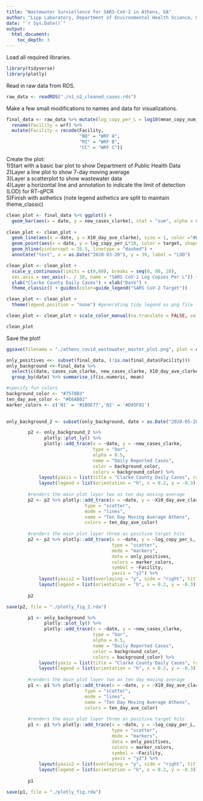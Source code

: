 ```yaml
---
title: "Wastewater Surviellence for SARS-CoV-2 in Athens, GA"
author: "Lipp Laboratory, Department of Environmental Health Science, University of Georgia"
date: "`r Sys.Date()`"
output: 
  html_document:
    toc_depth: 3
---
```


Load all required libraries.
```r
library(tidyverse)
library(plotly)
```

Read in raw data from RDS.
```r
raw_data <- readRDS("./n1_n2_cleaned_cases.rds")
```

Make a few small modifications to names and data for visualizations.
```r
final_data <- raw_data %>% mutate(log_copy_per_L = log10(mean_copy_num_L)) %>%
  rename(Facility = wrf) %>%
  mutate(Facility = recode(Facility, 
                           "NO" = "WRF A",
                           "MI" = "WRF B",
                           "CC" = "WRF C"))
```

Create the plot:  
1)Start with a basic bar plot to show Department of Public Health Data  
2)Layer a line plot to show 7-day moving average  
3)Layer a scatterplot to show wastewater data  
4)Layer a horizontal line and annotation to indicate the limit of detection (LOD) for RT-qPCR  
5)Finish with asthetics (note legend asthetics are split to maintain theme_classic)  
```r
clean_plot <- final_data %>% ggplot() + 
  geom_bar(aes(x = date, y = new_cases_clarke), stat = "sum", alpha = 0.35, fill = "#7570B3", show.legend = FALSE)
  
clean_plot <- clean_plot + 
  geom_line(aes(x = date, y = X10_day_ave_clarke), size = 1, color ="#E6AB02") +           
  geom_point(aes(x = date, y = log_copy_per_L*10, color = target, shape = Facility), size = 2.5) +
  geom_hline(yintercept = 35.5, linetype = "dashed") +
  annotate("text", x = as.Date("2020-03-20"), y = 39, label = "LOD")

clean_plot <- clean_plot + 
  scale_y_continuous(limits = c(0,80), breaks = seq(0, 80, 20), 
  sec.axis = sec_axis(~. / 10, name = "SARS CoV-2 Log Copies Per L")) +
  ylab("Clarke County Daily Cases") + xlab("Date") + 
  theme_classic() + guides(color=guide_legend("SARS CoV-2 Target")) 

clean_plot <- clean_plot + 
  theme(legend.position = "none") #generating tidy legend as png file

clean_plot <- clean_plot + scale_color_manual(na.translate = FALSE, values = c("#1B9E77", "#D95F02")) + scale_shape_manual(na.translate = FALSE, values = c(1:2))

clean_plot
```

Save the plot!
```r
ggsave(filename = "./athens_covid_wastewater_master_plot.png", plot = clean_plot)
```


```r
only_positives <<- subset(final_data, (!is.na(final_data$Facility)))
only_background <<-final_data %>% 
  select(c(date, cases_cum_clarke, new_cases_clarke, X10_day_ave_clarke, cases_per_100000_clarke)) %>%
  group_by(date) %>% summarise_if(is.numeric, mean)

#specify fun colors
background_color <- "#7570B3"
ten_day_ave_color <- "#E6AB02"
marker_colors <- c('N1' = '#1B9E77','N2' = '#D95F02')
    
```

```r
only_background_2 <- subset(only_background, date > as.Date("2020-05-20"))
```


```r
        p2 <- only_background_2 %>%
              plotly::plot_ly() %>%
              plotly::add_trace(x = ~date, y = ~new_cases_clarke, 
                                type = "bar", 
                                alpha = 0.5,
                                name = "Daily Reported Cases",
                                color = background_color,
                                colors = background_color) %>%
            layout(yaxis = list(title = "Clarke County Daily Cases", range = c(0,80), showline=TRUE)) %>%
            layout(legend = list(orientation = "h", x = 0.2, y = -0.3))
        
        #renders the main plot layer two as ten day moving average
        p2 <- p2 %>% plotly::add_trace(x = ~date, y = ~X10_day_ave_clarke, 
                             type = "scatter",
                             mode = "lines",
                             name = "Ten Day Moving Average Athens",
                             colors = ten_day_ave_color)
        
        #renders the main plot layer three as positive target hits
        p2 <- p2 %>% plotly::add_trace(x = ~date, y = ~log_copy_per_L,
                                       type = "scatter",
                                       mode = "markers",
                                       data = only_positives,
                                       colors = marker_colors,
                                       symbol = ~Facility,
                                       yaxis = "y2") %>%
            layout(yaxis2 = list(overlaying = "y", side = "right", title = "SARS CoV-2 Log Copies Per L", range = c(0, 8), showline = TRUE)) %>%
            layout(legend = list(orientation = "h", x = 0.2, y = -0.3))
        
        p2
```

```r
save(p2, file = "./plotly_fig_2.rda")
```

```r
        p1 <- only_background %>%
              plotly::plot_ly() %>%
              plotly::add_trace(x = ~date, y = ~new_cases_clarke, 
                                type = "bar", 
                                alpha = 0.5,
                                name = "Daily Reported Cases",
                                color = background_color,
                                colors = background_color) %>%
            layout(yaxis = list(title = "Clarke County Daily Cases", range = c(0,80), showline=TRUE)) %>%
            layout(legend = list(orientation = "h", x = 0.2, y = -0.3))
        
        #renders the main plot layer two as ten day moving average
        p1 <- p1 %>% plotly::add_trace(x = ~date, y = ~X10_day_ave_clarke, 
                             type = "scatter",
                             mode = "lines",
                             name = "Ten Day Moving Average Athens",
                             colors = ten_day_ave_color)
        
        #renders the main plot layer three as positive target hits
        p1 <- p1 %>% plotly::add_trace(x = ~date, y = ~log_copy_per_L,
                                       type = "scatter",
                                       mode = "markers",
                                       data = only_positives,
                                       colors = marker_colors,
                                       symbol = ~Facility,
                                       yaxis = "y2") %>%
            layout(yaxis2 = list(overlaying = "y", side = "right", title = "SARS CoV-2 Log Copies Per L", range = c(0, 8), showline = TRUE)) %>%
            layout(legend = list(orientation = "h", x = 0.2, y = -0.3))
        
        p1
```


```r
save(p1, file = "./plotly_fig.rda")
```


